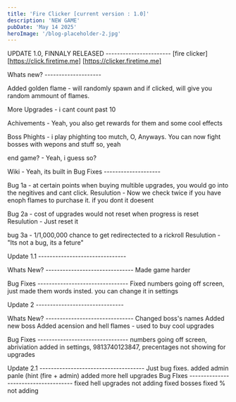 ```yaml
---
title: 'Fire Clicker [current version : 1.0]'
description: 'NEW GAME'
pubDate: 'May 14 2025'
heroImage: '/blog-placeholder-2.jpg'
---
```



UPDATE 1.0, FINNALY RELEASED -----------------------
[fire clicker]
[https://click.firetime.me]
[https://clicker.firetime.me]


Whats new? --------------------

Added golden flame -  will randomly spawn and if clicked, will give you random ammount of flames.

More Upgrades - i cant count past 10

Achivements - Yeah, you also get rewards for them and some cool effects

Boss Phights - i play phighting too mutch, O, Anyways. You can now fight bosses with wepons and stuff so, yeah

end game? - Yeah, i guess so?

Wiki -  Yeah, its built in
Bug Fixes --------------------

Bug 1a - at certain points when buying multible upgrades, you would go into the negitives and cant click.
Resulution - Now we check twice if you have enoph flames to purchase it. if you dont it doesent

Bug 2a - cost of upgrades would not reset when progress is reset
Resulution - Just reset it

bug 3a - 1/1,000,000 chance to get redirectected to a rickroll
Resulution - "Its not a bug, its a feture"


Update 1.1 -------------------------------

Whats New? -------------------------------
Made game harder

Bug Fixes --------------------------------
Fixed numbers going off screen, just made them words insted. you can change it in settings



Update 2 -------------------------------

Whats New? -------------------------------
Changed boss's names
Added new boss
Added acension and hell flames - used to buy cool upgrades

Bug Fixes --------------------------------
numbers going off screen, abriviation added in settings,
9813740123847,
precentages not showing for upgrades




Update 2.1 -------------------------------------
Just bug fixes.
added admin panle (hint (fire + admin)
added more hell upgrades
Bug FIxes -------------------------------------
fixed hell upgrades not adding
fixed bosses
fixed % not adding
